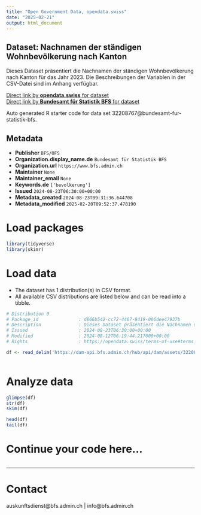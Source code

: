 ```yaml
---
title: "Open Government Data, opendata.swiss"
date: "2025-02-21"
output: html_document
---
```


## Dataset: Nachnamen der ständigen Wohnbevölkerung nach Kanton

Dieses Dataset präsentiert die Nachnamen der ständigen Wohnbevölkerung nach Kanton für das Jahr 2023. Die Beschreibungen der Variablen in der CSV-Datei sind im Anhang verfügbar.

[Direct link by **opendata.swiss** for dataset](https://opendata.swiss/de/dataset/nachnamen-der-standigen-wohnbevolkerung-nach-kanton)<br>
[Direct link by **Bundesamt für Statistik BFS** for dataset](https://www.bfs.admin.ch/asset/de/ts-x-01.04.00.14)

Auto generated R starter code for data set 32208767@bundesamt-fur-statistik-bfs.

## Metadata

- **Publisher** `BFS/OFS`
- **Organization.display_name.de** `Bundesamt für Statistik BFS`
- **Organization.url** `https://www.bfs.admin.ch`
- **Maintainer** `None`
- **Maintainer_email** `None`
- **Keywords.de** `['bevolkerung']`
- **Issued** `2024-08-23T06:30:00+00:00`
- **Metadata_created** `2024-08-23T09:31:36.644708`
- **Metadata_modified** `2025-02-20T09:52:37.478190`


# Load packages

```r

library(tidyverse)
library(skimr)

```

# Load data

-   The dataset has 1 distribution(s) in CSV format.
-   All available CSV distributions are listed below and can be read into a tibble.

```r

# Distribution 0
# Package_id               : d866b542-cc72-4467-8419-006dee47937b
# Description              : Dieses Dataset präsentiert die Nachnamen der ständigen Wohnbevölkerung nach Kanton für das Jahr 2023. Die Beschreibungen der Variablen in der CSV-Datei sind im Anhang verfügbar.
# Issued                   : 2024-08-23T06:30:00+00:00
# Modified                 : 2024-08-12T06:19:44.217000+00:00
# Rights                   : https://opendata.swiss/terms-of-use#terms_by_ask

df <- read_delim('https://dam-api.bfs.admin.ch/hub/api/dam/assets/32208774/master')



```

# Analyze data

```r

glimpse(df)
str(df)
skim(df)

head(df)
tail(df)

```

# Continue your code here...

```r

```

------------------------------------------------------------------------

# Contact

auskunftsdienst@bfs.admin.ch | info@bfs.admin.ch
